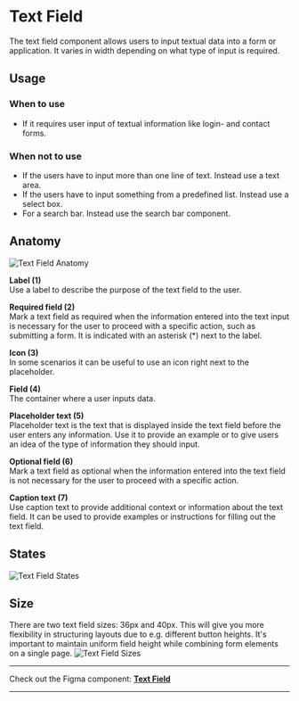 

<Meta of={ExampleStories} />

# Text Field
The text field component allows users to input textual data into a form or application. It varies in width depending on what type of input is required.

## Usage

### When to use
- If it requires user input of textual information like login- and contact forms.

### When not to use
- If the users have to input more than one line of text. Instead use a text area.
- If the users have to input something from a predefined list. Instead use a select box.
- For a search bar. Instead use the search bar component.

## Anatomy
<img src={TextFieldAnatomy} alt="Text Field Anatomy" />

**Label (1)**\
Use a label to describe the purpose of the text field to the user.


**Required field (2)**\
Mark a text field as required when the information entered into the text input is necessary for the user to proceed with a specific action, such as submitting a form. It is indicated with an asterisk (*) next to the label.

 
**Icon (3)**\
In some scenarios it can be useful to use an icon right next to the placeholder.


**Field (4)**\
The container where a user inputs data.


**Placeholder text (5)**\
Placeholder text is the text that is displayed inside the text field before the user enters any information. Use it to provide an example or to give users an idea of the type of information they should input.


**Optional field (6)**\
Mark a text field as optional when the information entered into the text field is not necessary for the user to proceed with a specific action.


**Caption text (7)**\
Use caption text to provide additional context or information about the text field. It can be used to provide examples or instructions for filling out the text field.

## States
<img src={TextFieldStates} alt="Text Field States" />

## Size
There are two text field sizes: 36px and 40px. This will give you more flexibility in structuring layouts due to e.g. different button heights. It's important to maintain uniform field height while combining form elements on a single page.
<img src={TextFieldSizes} alt="Text Field Sizes" />

***
Check out the Figma component: **[Text Field](https://www.figma.com/file/zPvPwPgb4EsYFXKC2nhzSG/Infineon-DDS-%7C-Main?type=design&node-id=14251-8194&mode=design&t=UQ0Dm7ueLiXMURK1-4)**
***